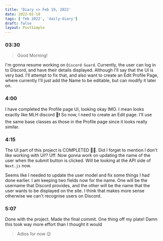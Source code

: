 ```yaml
---
title: 'Diary <> Feb 19, 2022'
date: 2022-02-19
tags: ['feb 2022', 'daily-diary']
draft: false
layout: PostSimple
---
```


### 03:30

> Good Morning!

I'm gonna resume working on `Discord Guard`. Currently, the user can log in to Discord, and have their details displayed. Although I'll say that the UI is very bad. I'll attempt to fix that, and also want to create an Edit Profile Page, where currently I'll just add the Name to be editable, but can modify it later on.

### 4:00

I have completed the Profile page UI, looking okay IMO. I mean looks exactly like MLH discord 😬❗️ So now, I need to create an Edit page. I'll use the same base classes as those in the Profile page since it looks really similar. 

### 4:15

The UI part of this project is COMPLETED 😮‍💨. Did I forget to mention I don't like working with UI⁉️ Uff. Now gonna work on updating the name of the user when the submit button is clicked. Will be looking at the API side of `Next.js` now.

Seems like I needed to update the user model and fix some things I had done earlier. I am keeping two fields now for the name. One will be the username that Discord provides, and the other will be the name that the user wants to be displayed on the site. I think that makes more sense otherwise we can't recognise users on Discord. 

### 5:07
Done with the project. Made the final commit. One thing off my plate! Damn this took way more effort than I thought it would

> Adios for now 😉